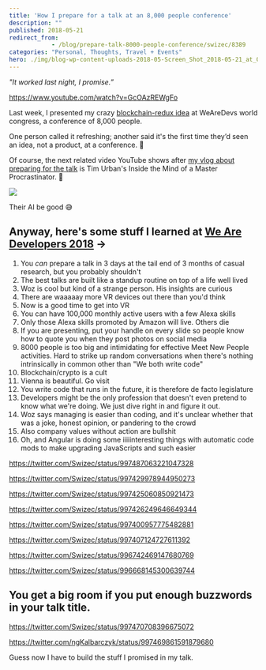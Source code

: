 ```yaml
---
title: 'How I prepare for a talk at an 8,000 people conference'
description: ""
published: 2018-05-21
redirect_from: 
            - /blog/prepare-talk-8000-people-conference/swizec/8389
categories: "Personal, Thoughts, Travel + Events"
hero: ./img/blog-wp-content-uploads-2018-05-Screen_Shot_2018-05-21_at_02.50.00.png
---
```

_&quot;It worked last night, I promise.”_



https://www.youtube.com/watch?v=GcOAzREWgFo



Last week, I presented my crazy [blockchain-redux idea](https://swizec.com/blog/blockchain-redux-becomes-useful-part-1/swizec/8311) at WeAreDevs world congress, a conference of 8,000 people.



One person called it refreshing; another said it&#x27;s the first time they’d seen an idea, not a product, at a conference. 💪



Of course, the next related video YouTube shows after [my vlog about preparing for the talk](https://www.youtube.com/watch?v=GcOAzREWgFo) is Tim Urban&#x27;s Inside the Mind of a Master Procrastinator. 🤔



![](./img/blog-wp-content-uploads-2018-05-Screen_Shot_2018-05-21_at_02.50.00.png)



Their AI be good 😅



## Anyway, here&#x27;s some stuff I learned at [We Are Developers 2018](https://www.wearedevelopers.com/) →



1. You _can_ prepare a talk in 3 days at the tail end of 3 months of casual research, but you probably shouldn&#x27;t
2. The best talks are built like a standup routine on top of a life well lived
3. Woz is cool but kind of a strange person. His insights are curious
4. There are waaaaay more VR devices out there than you&#x27;d think
5. Now is a good time to get into VR
6. You can have 100,000 monthly active users with a few Alexa skills
7. Only those Alexa skills promoted by Amazon will live. Others die
8. If you are presenting, put your handle on every slide so people know how to quote you when they post photos on social media
9. 8000 people is too big and intimidating for effective Meet New People activities. Hard to strike up random conversations when there&#x27;s nothing intrinsically in common other than &quot;We both write code&quot;
10. Blockchain/crypto is a cult
11. Vienna is beautiful. Go visit
12. You write code that runs in the future, it is therefore de facto legislature
13. Developers might be the only profession that doesn&#x27;t even pretend to know what we&#x27;re doing. We just dive right in and figure it out.
14. Woz says managing is easier than coding, and it&#x27;s unclear whether that was a joke, honest opinion, or pandering to the crowd
15. Also company values without action are bullshit
16. Oh, and Angular is doing some iiiiinteresting things with automatic code mods to make upgrading JavaScripts and such easier



https://twitter.com/Swizec/status/997487063221047328



https://twitter.com/Swizec/status/997429978944950273



https://twitter.com/Swizec/status/997425060850921473



https://twitter.com/Swizec/status/997426249646649344



https://twitter.com/Swizec/status/997400957775482881



https://twitter.com/Swizec/status/997407124727611392



https://twitter.com/Swizec/status/996742469147680769



https://twitter.com/Swizec/status/996668145300639744



## You get a big room if you put enough buzzwords in your talk title.



https://twitter.com/Swizec/status/997470708396675072



https://twitter.com/ngKalbarczyk/status/997469861591879680



Guess now I have to build the stuff I promised in my talk.